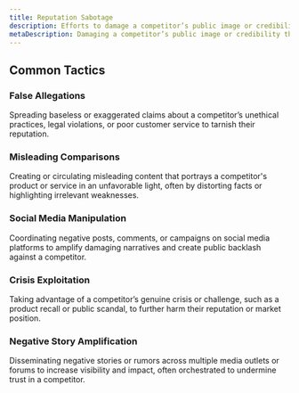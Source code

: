 ```yaml
---
title: Reputation Sabotage
description: Efforts to damage a competitor’s public image or credibility.
metaDescription: Damaging a competitor’s public image or credibility through false allegations, misleading content, and social media manipulation.
---
```


## Common Tactics

### False Allegations  
Spreading baseless or exaggerated claims about a competitor’s unethical practices, legal violations, or poor customer service to tarnish their reputation.

### Misleading Comparisons  
Creating or circulating misleading content that portrays a competitor's product or service in an unfavorable light, often by distorting facts or highlighting irrelevant weaknesses.

### Social Media Manipulation  
Coordinating negative posts, comments, or campaigns on social media platforms to amplify damaging narratives and create public backlash against a competitor.

### Crisis Exploitation  
Taking advantage of a competitor’s genuine crisis or challenge, such as a product recall or public scandal, to further harm their reputation or market position.

### Negative Story Amplification  
Disseminating negative stories or rumors across multiple media outlets or forums to increase visibility and impact, often orchestrated to undermine trust in a competitor.
